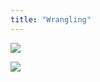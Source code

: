 ```yaml
---
title: "Wrangling"
---
```


![](/Users/apple/Downloads/summary2.1.png)

![](/Users/apple/Downloads/summary2.2.png)







